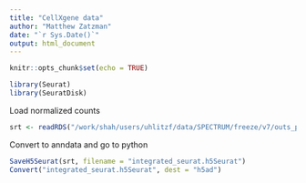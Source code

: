 ```yaml
---
title: "CellXgene data"
author: "Matthew Zatzman"
date: "`r Sys.Date()`"
output: html_document
---
```


```r
knitr::opts_chunk$set(echo = TRUE)

library(Seurat)
library(SeuratDisk)
```

Load normalized counts
```r
srt <- readRDS("/work/shah/users/uhlitzf/data/SPECTRUM/freeze/v7/outs_pre/integrated_seurat.rds")
```

Convert to anndata and go to python
```r
SaveH5Seurat(srt, filename = "integrated_seurat.h5Seurat")
Convert("integrated_seurat.h5Seurat", dest = "h5ad")
```
